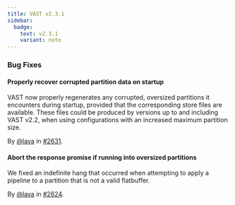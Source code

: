 ```yaml
---
title: VAST v2.3.1
sidebar:
  badge:
    text: v2.3.1
    variant: note
---
```


### Bug Fixes

#### Properly recover corrupted partition data on startup

VAST now properly regenerates any corrupted, oversized partitions it encounters
during startup, provided that the corresponding store files are available. These
files could be produced by versions up to and including VAST v2.2, when using
configurations with an increased maximum partition size.

By [@lava](https://github.com/lava) in [#2631](https://github.com/tenzir/tenzir/pull/2631).

#### Abort the response promise if running into oversized partitions

We fixed an indefinite hang that occurred when attempting to apply a pipeline to
a partition that is not a valid flatbuffer.

By [@lava](https://github.com/lava) in [#2624](https://github.com/tenzir/tenzir/pull/2624).
